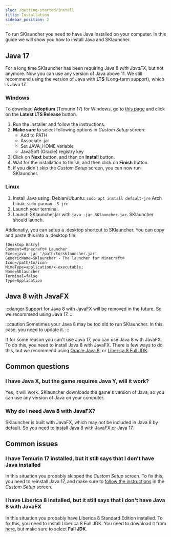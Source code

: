 ```yaml
---
slug: /getting-started/install
title: Installation
sidebar_position: 2
---
```


To run SKlauncher you need to have Java installed on your computer. In this guide we will show you how to install Java and SKlauncher.

## Java 17
For a long time SKlauncher has been requiring Java 8 *with JavaFX*, but not anymore. Now you can use any version of Java above 11.
We still recommend using the version of Java with **LTS** (Long-term support), which is Java 17.

### Windows
To download **Adoptium** (Temurin 17) for Windows, go to [this page](https://adoptium.net/) and click on the **Latest LTS Release** button.

1. Run the installer and follow the instructions.
2. **Make sure** to select following options in *Custom Setup* screen:
    - Add to PATH
    - Associate .jar
    - Set JAVA_HOME variable
    - JavaSoft (Oracle) registry key
3. Click on **Next** button, and then on **Install** button.
4. Wait for the installation to finish, and then click on **Finish** button.
5. If you didn't skip the *Custom Setup* screen, you can now run SKlauncher.

### Linux

1. Install Java using:
    Debian/Ubuntu: ``sudo apt install default-jre``
    Arch Linux: ``sudo pacman -S jre``
2. Launch your terminal.
3. Launch SKlauncher.jar with ``java -jar SKlauncher.jar``. SKlauncher should launch.

Addionatly, you can setup a .desktop shortcut to SKlauncher.
You can copy and paste this into a .desktop file:
```
[Desktop Entry]
Comment=Minecraft® Launcher
Exec=java -jar '/path/to/sklauncher.jar'
GenericName=SKlauncher - The launcher for Minecraft®
Icon=/path/to/icon
MimeType=application/x-executable;
Name=SKlauncher
Terminal=false
Type=Application
```
## Java 8 with JavaFX

:::danger
Support for Java 8 with JavaFX will be removed in the future. So we recommend using Java 17.
:::

:::caution
Sometimes your Java 8 may be too old to run SKlauncher. In this case, you need to update it.
:::

If for some reason you can't use Java 17, you can use Java 8 with JavaFX. To do this, you need to install Java 8 with JavaFX.
There is few ways to do this, but we recommend using [Oracle Java 8](https://www.java.com/en/download/), or [Liberica 8 Full JDK](https://bell-sw.com/pages/java-8-lts/).

## Common questions

### I have Java X, but the game requires Java Y, will it work?
Yes, it will work. SKlauncher downloads the game's version of Java, so you can use any version of Java on your computer.

### Why do I need Java 8 with JavaFX?
SKlauncher is built with JavaFX, which may not be included in Java 8 by default. So you need to install Java 8 with JavaFX or Java 17.

## Common issues

### I have Temurin 17 installed, but it still says that I don't have Java installed
In this situation you probably skipped the *Custom Setup* screen. To fix this, you need to reinstall Java 17,
and make sure to [follow the instructions](/getting-started/install#windows) in the *Custom Setup* screen.

### I have Liberica 8 installed, but it still says that I don't have Java 8 with JavaFX
In this situation you probably have Liberica 8 Standard Edition installed. To fix this, you need to install Liberica 8 Full JDK.
You need to download it from [here](https://bell-sw.com/pages/java-8-lts/), but make sure to select **Full JDK**.
